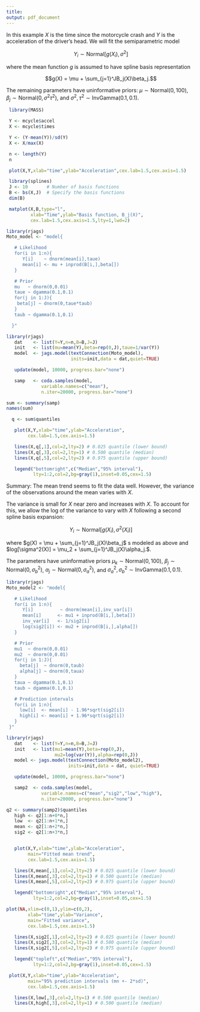 ```yaml
---
title: 
output: pdf_document
---
```


\section{Non-linear regression for the motorcycle data}
\subsection{Nonparametric regression models}
In this example $X$ is the time since the motorcycle crash and $Y$ is the acceleration of the driver's head. We will fit the semiparametric model

$$Y_{i} \sim \mbox{Normal}[g(X_i),\sigma^2]$$

where the mean function $g$ is assumed to have spline basis representation

$$g(X) = \mu + \sum_{j=1}^JB_j(X)\beta_j.$$

The remaining parameters have uninformative priors: $\mu \sim \mbox{Normal}(0,100)$, $\beta_j \sim \mbox{Normal}(0,\sigma^2\tau^2)$, and $\sigma^2,\tau^2\sim\mbox{InvGamma}(0.1,0.1)$. 

\section{Load and plot the motorcylce data}

```r
 library(MASS)

 Y <- mcycle$accel
 X <- mcycle$times

 Y <- (Y-mean(Y))/sd(Y)
 X <- X/max(X)

 n <- length(Y)
 n
```

```r
 plot(X,Y,xlab="time",ylab="Acceleration",cex.lab=1.5,cex.axis=1.5)
```

\section{Set up a spline basis expansion}

```r
 library(splines)
 J <- 10       # Number of basis functions
 B <- bs(X,J)  # Specify the basis functions
 dim(B)
```

```r
 matplot(X,B,type="l",
         xlab="Time",ylab="Basis function, B_j(X)",
         cex.lab=1.5,cex.axis=1.5,lty=1,lwd=2)
```


```r
library(rjags)
Moto_model <- "model{

   # Likelihood
   for(i in 1:n){
      Y[i]    ~ dnorm(mean[i],taue)
      mean[i] <- mu + inprod(B[i,],beta[])
   }

   # Prior
   mu   ~ dnorm(0,0.01)
   taue ~ dgamma(0.1,0.1)
   for(j in 1:J){
    beta[j] ~ dnorm(0,taue*taub)
   }
   taub ~ dgamma(0.1,0.1)

  }"
```


\section{Fit the model}

```r
library(rjags)
   dat    <- list(Y=Y,n=n,B=B,J=J)
   init   <- list(mu=mean(Y),beta=rep(0,J),taue=1/var(Y))
   model  <- jags.model(textConnection(Moto_model),
                        inits=init,data = dat,quiet=TRUE)

   update(model, 10000, progress.bar="none")

   samp   <- coda.samples(model, 
             variable.names=c("mean"), 
             n.iter=20000, progress.bar="none")
```


\section{Plot the fixed curve, g(X)}

```r
sum <- summary(samp)
names(sum)
```

```r
  q <- sum$quantiles

   plot(X,Y,xlab="time",ylab="Acceleration",
        cex.lab=1.5,cex.axis=1.5)

   lines(X,q[,1],col=2,lty=2) # 0.025 quantile (lower bound)
   lines(X,q[,3],col=2,lty=1) # 0.500 quantile (median)
   lines(X,q[,5],col=2,lty=2) # 0.975 quantile (upper bound)

   legend("bottomright",c("Median","95% interval"),
          lty=1:2,col=2,bg=gray(1),inset=0.05,cex=1.5)
```

Summary: The mean trend seems to fit the data well. However, the variance of the observations around the mean varies with $X$.

\section{Heteroskedastic model}

The variance is small for $X$ near zero and increases with $X$. To account for this, we allow the log of the variance to vary with $X$ following a second spline basis expansion:

$$Y_{i} \sim \mbox{Normal}[g(X_i),\sigma^2(X_i)]$$

where $g(X) = \mu + \sum_{j=1}^JB_j(X)\beta_j$ s modeled as above and $log[\sigma^2(X)] = \mu_2 + \sum_{j=1}^JB_j(X)\alpha_j.$. 

The parameters have uninformative priors $\mu_k \sim \mbox{Normal}(0,100)$, $\beta_j \sim \mbox{Normal}(0,\sigma_b^2)$, $\alpha_j \sim \mbox{Normal}(0,\sigma_a^2)$, and $\sigma_a^2,\sigma_b^2\sim\mbox{InvGamma}(0.1,0.1)$.

```r
library(rjags)
Moto_model2 <- "model{

   # Likelihood
   for(i in 1:n){
      Y[i]          ~ dnorm(mean[i],inv_var[i])
      mean[i]      <- mu1 + inprod(B[i,],beta[])
      inv_var[i]   <- 1/sig2[i]
      log(sig2[i]) <- mu2 + inprod(B[i,],alpha[])
   }

   # Prior
   mu1  ~ dnorm(0,0.01)
   mu2  ~ dnorm(0,0.01)
   for(j in 1:J){
     beta[j]  ~ dnorm(0,taub)
     alpha[j] ~ dnorm(0,taua)
   }
   taua ~ dgamma(0.1,0.1)
   taub ~ dgamma(0.1,0.1)

   # Prediction intervals
   for(i in 1:n){
     low[i]  <- mean[i] - 1.96*sqrt(sig2[i])
     high[i] <- mean[i] + 1.96*sqrt(sig2[i])
   } 
 }"
```

\section{Fit the model}

```r
library(rjags)
   dat    <- list(Y=Y,n=n,B=B,J=J)
   init   <- list(mu1=mean(Y),beta=rep(0,J),
                  mu2=log(var(Y)),alpha=rep(0,J))
   model <- jags.model(textConnection(Moto_model2),
                       inits=init,data = dat, quiet=TRUE)

   update(model, 10000, progress.bar="none")

   samp2  <- coda.samples(model, 
             variable.names=c("mean","sig2","low","high"), 
             n.iter=20000, progress.bar="none")
```


\section{Plot the fixed curve, g(X)}

```r
q2 <- summary(samp2)$quantiles
   high <- q2[1:n+0*n,] 
   low  <- q2[1:n+1*n,]
   mean <- q2[1:n+2*n,]
   sig2 <- q2[1:n+3*n,]


   plot(X,Y,xlab="time",ylab="Acceleration",
        main="Fitted mean trend",
        cex.lab=1.5,cex.axis=1.5)

   lines(X,mean[,1],col=2,lty=2) # 0.025 quantile (lower bound)
   lines(X,mean[,3],col=2,lty=1) # 0.500 quantile (median)
   lines(X,mean[,5],col=2,lty=2) # 0.975 quantile (upper bound)

   legend("bottomright",c("Median","95% interval"),
          lty=1:2,col=2,bg=gray(1),inset=0.05,cex=1.5)
```

```r
plot(NA,xlim=c(0,1),ylim=c(0,2),
        xlab="time",ylab="Variance",
        main="Fitted variance",
        cex.lab=1.5,cex.axis=1.5)

   lines(X,sig2[,1],col=2,lty=2) # 0.025 quantile (lower bound)
   lines(X,sig2[,3],col=2,lty=1) # 0.500 quantile (median)
   lines(X,sig2[,5],col=2,lty=2) # 0.975 quantile (upper bound)

   legend("topleft",c("Median","95% interval"),
          lty=1:2,col=2,bg=gray(1),inset=0.05,cex=1.5)
```

```r
 plot(X,Y,xlab="time",ylab="Acceleration",
        main="95% prediction intervals (mn +- 2*sd)",
        cex.lab=1.5,cex.axis=1.5)

   lines(X,low[,3],col=2,lty=1) # 0.500 quantile (median)
   lines(X,high[,3],col=2,lty=1) # 0.500 quantile (median)
```




